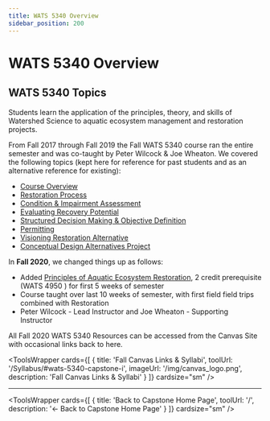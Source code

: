 ```yaml
---
title: WATS 5340 Overview
sidebar_position: 200
---
```



# WATS 5340 Overview

## WATS 5340 Topics

Students learn the application of the principles, theory, and skills of Watershed Science to aquatic ecosystem management and restoration projects.

From Fall 2017 through Fall 2019 the Fall WATS 5340 course ran the entire semester and was co-taught by Peter Wilcock & Joe Wheaton. We covered the following topics (kept here for reference for past students and as an alternative reference for existing): 

- [Course Overview](/Course_Topics/WATS_5340/Overview)
- [Restoration Process](/Course_Topics/WATS_5340/Restoration_Process)
- [Condition & Impairment Assessment](/Course_Topics/WATS_5340/Condition)
- [Evaluating Recovery Potential](/Course_Topics/WATS_5340/Recovery_Potential)
- [Structured Decision Making & Objective Definition](/Course_Topics/WATS_5340/SDM)
- [Permitting](/Course_Topics/WATS_5340/Permitting)
- [Visioning Restoration Alternative](/Course_Topics/WATS_5340/Visioning)
- [Conceptual Design Alternatives Project](/Course_Topics/WATS_5340/Project)

In **Fall 2020**, we changed things up as follows:
- Added  [Principles of Aquatic Ecosystem Restoration](https://usu.instructure.com/courses/595865), 2 credit prerequisite  (WATS 4950 ) for first 5 weeks of semester
- Course taught over last 10 weeks of semester, with first field field trips combined with Restoration 
- Peter Wilcock - Lead Instructor and Joe Wheaton - Supporting Instructor

All Fall 2020 WATS 5340 Resources can be accessed from the Canvas Site with occasional links back to here.




<ToolsWrapper
  cards={[
	{
	  title: 'Fall Canvas Links & Syllabi',
	  toolUrl: '/Syllabus/#wats-5340-capstone-i',
	  imageUrl: '/img/canvas_logo.png',
	  description: 'Fall Canvas Links & Syllabi'
	}
  ]}
  cardsize="sm"
/>

-----

<ToolsWrapper
  cards={[
	{
	  title: 'Back to Capstone Home Page',
	  toolUrl: '/',
	  description: '← Back to Capstone Home Page'
	}
  ]}
  cardsize="sm"
/>
